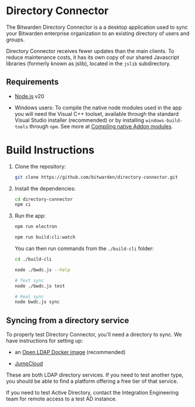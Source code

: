 
# Directory Connector

The Bitwarden Directory Connector is a a desktop application used to sync your Bitwarden enterprise
organization to an existing directory of users and groups.

Directory Connector receives fewer updates than the main clients. To reduce maintenance costs, it
has its own copy of our shared Javascript libraries (formerly known as jslib), located in the
`jslib` subdirectory.

## Requirements

- [Node.js](https://nodejs.org/) v20

- Windows users: To compile the native node modules used in the app you will need the Visual C++
  toolset, available through the standard Visual Studio installer (recommended) or by installing
  `windows-build-tools` through `npm`. See more at
  [Compiling native Addon modules](https://github.com/Microsoft/nodejs-guidelines/blob/master/windows-environment.md#compiling-native-addon-modules).

# Build Instructions

1.  Clone the repository:

    ```bash
    git clone https://github.com/bitwarden/directory-connector.git
    ```

2.  Install the dependencies:

    ```bash
    cd directory-connector
    npm ci
    ```

3.  Run the app:

    <Tabs>

    <TabItem value="gui" label="GUI" default>

    ```bash
    npm run electron
    ```

    </TabItem>

    <TabItem value="cli" label="CLI">

    ```bash
    npm run build:cli:watch
    ```

    You can then run commands from the `./build-cli` folder:

    ```bash
    cd ./build-cli

    node ./bwdc.js --help

    # Test sync
    node ./bwdc.js test

    # Real sync
    node bwdc.js sync
    ```

    </TabItem>

    </Tabs>

## Syncing from a directory service

To properly test Directory Connector, you'll need a directory to sync. We have instructions for
setting up:

- an [Open LDAP Docker image](./open-ldap.md) (recommended)

- [JumpCloud](./jumpcloud.md)

These are both LDAP directory services. If you need to test another type, you should be able to find
a platform offering a free tier of that service.

<Bitwarden>

If you need to test Active Directory, contact the Integration Engineering team for remote access to
a test AD instance.

</Bitwarden>
